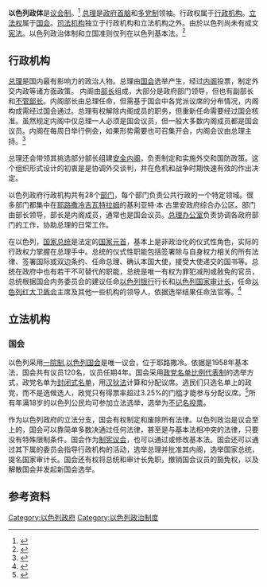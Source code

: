 '''以色列政体'''是[[议会制|议会制]]。<ref>{{cite web |url=https://www.cia.gov/library/publications/the-world-factbook/geos/is.html |title=The World Factbook ISRAEL |year=2010 |accessdate=12 September 2010 |archive-date=2018-12-25 |archive-url=https://web.archive.org/web/20181225080845/https://www.cia.gov/library/publications/the-world-factbook/geos/is.html%20 |dead-url=no }}</ref> [[以色列总理|总理]]是[[政府首脑|政府首脑]]和[[多党制|多党制]]领袖。行政权属于[[行政机构|行政机构]]。[[立法机构|立法权]]属于[[国会_(以色列)|国会]]。[[司法机构|司法机构]]独立于行政机构和立法机构之外。由於以色列尚未有成文[[宪法|宪法]]。以色列政治体制和立国准则仅列在以色列基本法。<ref>{{cite web |url=http://www.jewishvirtuallibrary.org/jsource/Politics/Constitution.html |title=Israel Government & Politics:Constitution |year=2010 |accessdate=28 May 2010 |archive-date=2015-07-11 |archive-url=https://web.archive.org/web/20150711213034/http://www.jewishvirtuallibrary.org/jsource/Politics/Constitution.html |dead-url=no }}</ref>

==行政机构==
[[以色列总理|总理]]是国内最有影响力的政治人物。总理由[[国会_(以色列)|国会]]选举产生，经过[[内阁(以色列)|内阁]]投票，制定外交内政等诸方面政策。 内阁由[[部长|部长]]组成，大部分是政府部门领导，但也有副部长和[[不管部长|不管部长]]。内阁部长由总理任命，但需基于国会中各党派议席的分布情况，内阁构成需经过国会通过。总理有权解除内阁成员的职务，但重新任命需要经过国会核准。虽然规定内阁中仅总理一人必须是国会议员，但一般大多数内阁成员都是国会议员。内阁在每周日举行例会，如果形势需要也可召集开会，内阁会议由总理主持。<ref>{{cite web |url=http://www.mfa.gov.il/MFA/MFAArchive/2000_2009/2001/3/Basic%20Law-%20The%20Government%20-2001- |title=存档副本 |accessdate=2007-09-23 |deadurl=yes |archiveurl=https://web.archive.org/web/20071006035317/http://www.mfa.gov.il/MFA/MFAArchive/2000_2009/2001/3/Basic%20Law-%20The%20Government%20-2001- |archivedate=2007-10-06 }}</ref>

总理还会带领其挑选部分部长组建[[以色列安全内阁|安全内阁]]，负责制定和实施外交和国防政策。这个组织形式设计的初衷是是协调外交谈判，并在危机和战争时期快速有效的作出决定。

以色列政府行政机构共有28个[[部|部门]]，每个部门负责公共行政的一个特定领域。很多部门都集中在[[耶路撒冷|耶路撒冷]][[吉瓦特拉姆|吉瓦特拉姆]]的基利亚特·本·古里安政府综合办公区。部门由部长领导，部长是内阁成员，通常也是国会议员。[[以色列总理办公室|总理办公室]]负责协调各政府部门的工作，协助总理的日常工作。

在以色列，[[以色列国家总统|国家总统]]是法定的[[国家元首|国家元首]]，基本上是非政治化的仪式性角色，实际的行政权力掌握在总理手中。总统的仪式性职能包括签署除与自身权力相关的所有法律、签署国际或双边条约、任命总理、确认本国大使，接受大使递交的国书等。总统在政府中也有若干不可替代的职能，总统是唯一有权为罪犯减刑或赦免的官员，总统根据国会内务委员会的建议任命[[以色列银行|以色列银行]]行长和[[以色列国家审计长|以色列国家审计长]]，任命[[以色列红大卫盾会|以色列红大卫盾会]]主席及其他一些机构的领导人，依据选举结果任命法官等。<ref>{{Cite web |url=http://www.president.gov.il/ |title=存档副本 |accessdate=2017-08-04 |archive-date=2002-09-25 |archive-url=https://web.archive.org/web/20020925150102/http://www.president.gov.il/ |dead-url=no }}</ref>

==立法机构==
=== 国会 ===

以色列采用[[一院制|一院制]],[[国会_(以色列)|以色列国会]]是唯一议会，位于耶路撒冷。依据是1958年基本法，国会共有议员120名，议员任期4年。国会采用[[名单比例代表制|政党名单比例代表制]]的选举方式，政党名单为[[封闭式名单|封闭式名单]]，用[[汉狄法|汉狄法]]计算和分配议席。选民们只选名单上的政党，而不是选候选人，政党只有得票率超过3.25%的门槛才能参与分配议席。<ref>{{Cite web |url=http://www.haaretz.com/news/national/1.579289 |title=存档副本 |accessdate=2015-07-15 |archive-date=2015-04-29 |archive-url=https://web.archive.org/web/20150429172050/http://www.haaretz.com/news/national/1.579289 |dead-url=no }}</ref>所有年满18岁的以色列公民均可参加立法选举，选举为[[不记名投票|不记名投票]]。

作为以色列政府的立法分支，国会有权制定和废除所有法律。以色列政治是议会至上的，国会可以靠简单多数决通过任何法律，甚至是与基本法相冲突的法律，只要没有特殊限制条件。国会作为[[制宪议会|制宪议会]]，也可以通过或修改基本法。国会还可以通过其下属的委员会指导行政机构的活动，选举总理并批准其内阁，选举国家总统，提名国家审计长。国会还有权将总统和审计长免职，撤销国会议员的豁免权，以及解散国会并发起新国会选举。

==参考资料==

[[Category:以色列政府|Category:以色列政府]]
[[Category:以色列政治制度|Category:以色列政治制度]]